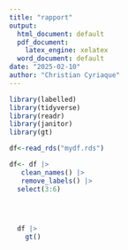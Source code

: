 ```yaml
---
title: "rapport"
output:
  html_document: default
  pdf_document: 
    latex_engine: xelatex
  word_document: default
date: "2025-02-10"
author: "Christian Cyriaque"
---
```


```r
library(labelled)
library(tidyverse)
library(readr)
library(janitor)
library(gt)

df<-read_rds("mydf.rds")

df<- df |>
   clean_names() |>
   remove_labels() |>
  select(3:6)



  
  df |>
    gt()
```
